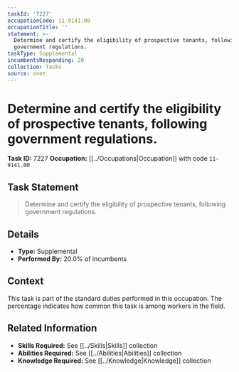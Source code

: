 ```yaml
---
taskId: '7227'
occupationCode: 11-9141.00
occupationTitle: ''
statement: >-
  Determine and certify the eligibility of prospective tenants, following
  government regulations.
taskType: Supplemental
incumbentsResponding: 20
collection: Tasks
source: onet
---
```

# Determine and certify the eligibility of prospective tenants, following government regulations.

**Task ID:** 7227
**Occupation:** [[../Occupations|Occupation]] with code `11-9141.00`

## Task Statement

> Determine and certify the eligibility of prospective tenants, following government regulations.

## Details

- **Type:** Supplemental
- **Performed By:** 20.0% of incumbents

## Context

This task is part of the standard duties performed in this occupation. The percentage indicates how common this task is among workers in the field.

## Related Information

- **Skills Required:** See [[../Skills|Skills]] collection
- **Abilities Required:** See [[../Abilities|Abilities]] collection
- **Knowledge Required:** See [[../Knowledge|Knowledge]] collection
